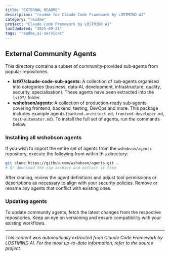 ```yaml
---
title: "EXTERNAL README"
description: "readme for Claude Code Framework by LOSTMIND AI"
category: "readme"
project: "Claude Code Framework by LOSTMIND AI"
lastUpdated: "2025-09-21"
tags: "readme,ai-services"
---
```


## External Community Agents

This directory contains a subset of community‑provided sub‑agents from popular repositories.

- **lst97/claude-code-sub-agents**: A collection of sub‑agents organised into categories (business, data‑AI, development, infrastructure, quality, security, specialisation).  These agents have been extracted into the `lst97/` folder.
- **wshobson/agents**: A collection of production‑ready sub‑agents covering frontend, backend, testing, DevOps and more.  This package includes example agents (`backend-architect.md`, `frontend-developer.md`, `test-automator.md`).  To install the full set of agents, run the commands below.

### Installing all wshobson agents

If you wish to import the entire set of agents from the `wshobson/agents` repository, execute the following from within this directory:

```sh
git clone https://github.com/wshobson/agents.git .
# Or download the zip archive and extract it here.
```

After cloning, review the agent definitions and adjust tool permissions or descriptions as necessary to align with your security policies.  Remove or rename any agents that conflict with existing ones.

### Updating agents

To update community agents, fetch the latest changes from the respective repositories.  Keep an eye on versioning and ensure compatibility with your existing workflows.

---
*This content was automatically extracted from Claude Code Framework by LOSTMIND AI. For the most up-to-date information, refer to the source project.*
